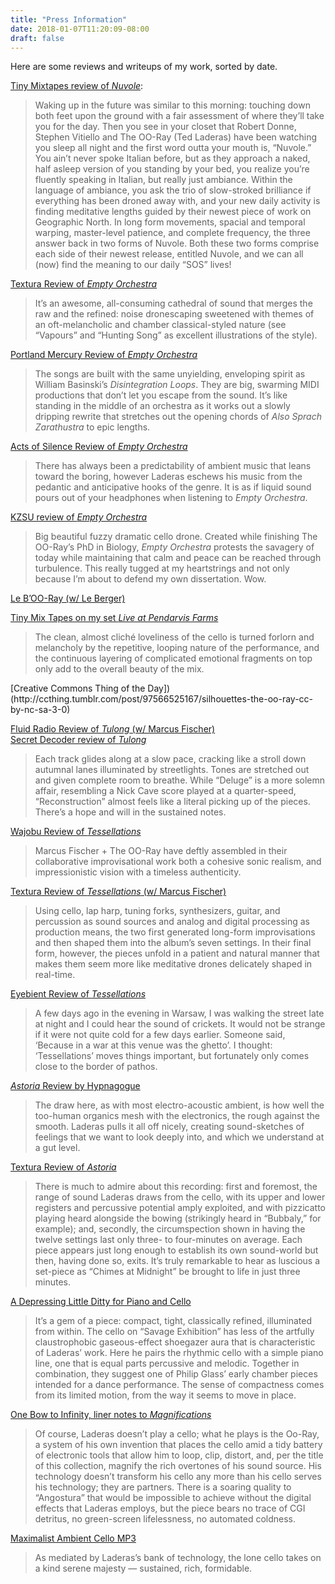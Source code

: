 ```yaml
---
title: "Press Information"
date: 2018-01-07T11:20:09-08:00
draft: false
---
```


<p>Here are some reviews and writeups of my work, sorted by date.</p>

[Tiny Mixtapes review of *Nuvole*](https://www.tinymixtapes.com/chocolate-grinder/premiere-robert-donne-stephen-vitiello-and-oo-ray-ted-laderas-nuvole):

<blockquote>
Waking up in the future was similar to this morning: touching down both feet upon the ground with a fair assessment of where they’ll take you for the day. Then you see in your closet that Robert Donne, Stephen Vitiello and The OO-Ray (Ted Laderas) have been watching you sleep all night and the first word outta your mouth is, “Nuvole.” You ain’t never spoke Italian before, but as they approach a naked, half asleep version of you standing by your bed, you realize you’re fluently speaking in Italian, but really just ambiance. Within the language of ambiance, you ask the trio of slow-stroked brilliance if everything has been droned away with, and your new daily activity is finding meditative lengths guided by their newest piece of work on Geographic North. In long form movements, spacial and temporal warping, master-level patience, and complete frequency, the three answer back in two forms of Nuvole. Both these two forms comprise each side of their newest release, entitled Nuvole, and we can all (now) find the meaning to our daily “SOS” lives!
</blockquote>

<p><a href="http://www.textura.org/reviews/ooray_emptyorchestra.htm">Textura Review of <em>Empty Orchestra</em></a></p>
<blockquote>
<p>It&rsquo;s an awesome, all-consuming cathedral of sound that merges the raw and the refined: noise dronescaping sweetened with themes of an oft-melancholic and chamber classical-styled nature (see “Vapours” and “Hunting Song” as excellent illustrations of the style).</p>
</blockquote>
<p><a href="http://www.portlandmercury.com/portland/the-oo-ray-and-brumes/Event?oid=15325991">Portland Mercury Review of <em>Empty Orchestra</em></a></p>
<blockquote>
<p>The songs are built with the same unyielding, enveloping spirit as William Basinski&rsquo;s <em>Disintegration Loops</em>. They are big, swarming MIDI productions that don&rsquo;t let you escape from the sound. It&rsquo;s like standing in the middle of an orchestra as it works out a slowly dripping rewrite that stretches out the opening chords of <em>Also Sprach Zarathustra</em> to epic lengths.</p>
</blockquote>
<p><a href="http://www.actsofsilence.com/album-review/liquid-sound/">Acts of Silence Review of <em>Empty Orchestra</em></a></p>
<blockquote>
<p>There has always been a predictability of ambient music that leans toward the boring, however Laderas eschews his music from the pedantic and anticipative hooks of the genre. It is as if liquid sound pours out of your headphones when listening to <em>Empty Orchestra</em>.</p>
</blockquote>
<p><a href="http://zookeeper.stanford.edu/index.php?action=viewRecentReview&amp;tag=1074978">KZSU review of <em>Empty Orchestra</em></a></p>
<blockquote>
<p>Big beautiful fuzzy dramatic cello drone. Created while finishing The OO-Ray’s PhD in Biology, <em>Empty Orchestra</em> protests the savagery of today while maintaining that calm and peace can be reached through turbulence. This really tugged at my heartstrings and not only because I’m about to defend my own dissertation. Wow.</p>
</blockquote>
<p><a href="http://www.ambientexotica.com/ambrev322_lebooray_v/">Le B’OO-Ray (w/ Le Berger)</a> </p>
<p><a href="http://www.tinymixtapes.com/chocolate-grinder/listen-oo-ray-scenes-from-a-wedding-live-at-pendarvis-farms-8-17-13">Tiny Mix Tapes on my set <em>Live at Pendarvis Farms</em></a> </p>
<blockquote>
<p>The clean, almost cliché loveliness of the cello is turned forlorn and melancholy by the repetitive, looping nature of the performance, and the continuous layering of complicated emotional fragments on top only add to the overall beauty of the mix.</p>
</blockquote></p>
<p>
[Creative Commons Thing of the Day])(http://ccthing.tumblr.com/post/97566525167/silhouettes-the-oo-ray-cc-by-nc-sa-3-0) </p>
<p><a href="http://www.fluid-radio.co.uk/2014/02/m-fischer-the-oo-ray/">Fluid Radio Review of <em>Tulong</em> (w/ Marcus Fischer)</a><br/><a href="http://www.secretdecoder.net/blog/2014/01/29/marcus-fischer-the-oo-ray-tulong/">Secret Decoder review of <em>Tulong</em></a> </p>
<blockquote>
<p>Each track glides along at a slow pace, cracking like a stroll down autumnal lanes illuminated by streetlights. Tones are stretched out and given complete room to breathe. While “Deluge” is a more solemn affair, resembling a Nick Cave score played at a quarter-speed, “Reconstruction” almost feels like a literal picking up of the pieces. There’s a hope and will in the sustained notes.</p>
</blockquote>
<p><a href="http://wajobu.com/2012/09/18/marcus-fischer-the-oo-ray-tessellations/">Wajobu Review of <em>Tessellations</em></a></p>
<blockquote>
<p>Marcus Fischer + The OO-Ray have deftly assembled in their collaborative improvisational work both a cohesive sonic realism, and impressionistic vision with a timeless authenticity.</p>
</blockquote>
<p><a href="http://textura.org/reviews/fischer_ooray.htm">Textura Review of <em>Tessellations</em> (w/ Marcus Fischer)</a></p>
<blockquote>
<p>Using cello, lap harp, tuning forks, synthesizers, guitar, and percussion as sound sources and analog and digital processing as production means, the two first generated long-form improvisations and then shaped them into the album&rsquo;s seven settings. In their final form, however, the pieces unfold in a patient and natural manner that makes them seem more like meditative drones delicately shaped in real-time.</p>
</blockquote>
<p><a href="http://eyebient.tumblr.com/post/32938423458/marcus-fischer-the-oo-ray-tessellations">Eyebient Review of <em>Tessellations</em></a></p>
<blockquote>
<p>A few days ago in the evening in Warsaw, I was walking the street late at night and I could hear the sound of crickets. It would not be strange if it were not quite cold for a few days earlier. Someone said, ‘Because in a war at this venue was the ghetto’. I thought: &lsquo;Tessellations’ moves things important, but fortunately only comes close to the border of pathos.</p>
</blockquote>
<p><a href="http://hypnagogue.net/2011/12/14/the-oo-ray-astoria/"><em>Astoria</em> Review by Hypnagogue</a></p>
<blockquote>
<p>The draw here, as with most electro-acoustic ambient, is how well the too-human organics mesh with the electronics, the rough against the smooth. Laderas pulls it all off nicely, creating sound-sketches of feelings that we want to look deeply into, and which we understand at a gut level.</p>
</blockquote>
<p><a href="http://www.textura.org/reviews/ooray_astoria.htm">Textura Review of <em>Astoria</em></a></p>
<blockquote>
<p>There is much to admire about this recording: first and foremost, the range of sound Laderas draws from the cello, with its upper and lower registers and percussive potential amply exploited, and with pizzicatto playing heard alongside the bowing (strikingly heard in “Bubbaly,” for example); and, secondly, the circumspection shown in having the twelve settings last only three- to four-minutes on average. Each piece appears just long enough to establish its own sound-world but then, having done so, exits. It&rsquo;s truly remarkable to hear as luscious a set-piece as “Chimes at Midnight” be brought to life in just three minutes.</p>
</blockquote>
<p><a href="http://disquiet.com/2011/02/06/laderas-ted-piano-cello-15people/">A Depressing Little Ditty for Piano and Cello</a></p>
<blockquote>
<p>It’s a gem of a piece: compact, tight, classically refined, illuminated from within. The cello on “Savage Exhibition” has less of the artfully claustrophobic gaseous-effect shoegazer aura that is characteristic of Laderas’ work. Here he pairs the rhythmic cello with a simple piano line, one that is equal parts percussive and melodic. Together in combination, they suggest one of Philip Glass’ early chamber pieces intended for a dance performance. The sense of compactness comes from its limited motion, from the way it seems to move in place.</p>
</blockquote>
<p><a href="http://disquiet.com/2009/07/08/oo-ray-laderas-magnifications/">One Bow to Infinity, liner notes to <em>Magnifications</em></a></p>
<blockquote>
<p>Of course, Laderas doesn’t play a cello; what he plays is the Oo-Ray, a system of his own invention that places the cello amid a tidy battery of electronic tools that allow him to loop, clip, distort, and, per the title of this collection, magnify the rich overtones of his sound source. His technology doesn’t transform his cello any more than his cello serves his technology; they are partners. There is a soaring quality to “Angostura” that would be impossible to achieve without the digital effects that Laderas employs, but the piece bears no trace of CGI detritus, no green-screen lifelessness, no automated coldness.</p>
</blockquote>
<p><a href="http://disquiet.com/2008/09/02/maximalist-ambient-cello-mp3/">Maximalist Ambient Cello MP3</a></p>
<blockquote>
<p>As mediated by Laderas’s bank of technology, the lone cello takes on a kind serene majesty — sustained, rich, formidable.</p>
</blockquote>


